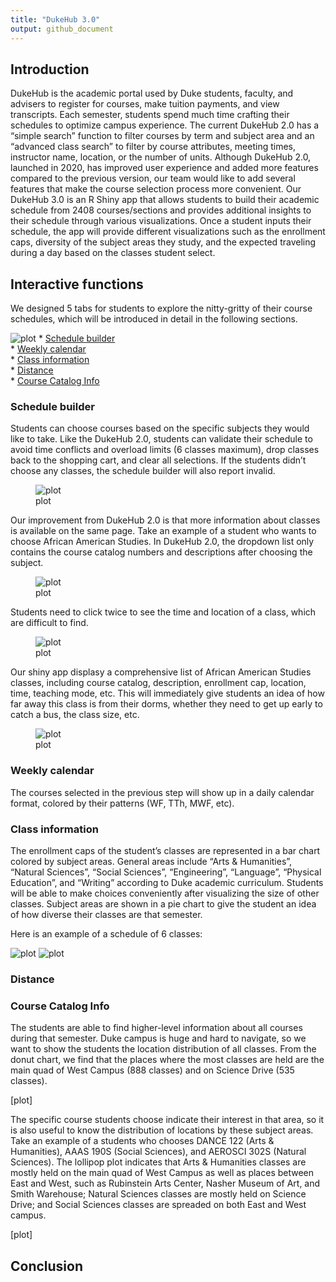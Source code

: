 ```yaml
---
title: "DukeHub 3.0"
output: github_document
---
```


## Introduction

DukeHub is the academic portal used by Duke students, faculty, and advisers to register for courses, make tuition payments, and view transcripts. Each semester, students spend much time crafting their schedules to optimize campus experience. The current DukeHub 2.0 has a “simple search” function to filter courses by term and subject area and an “advanced class search” to filter by course attributes, meeting times, instructor name, location, or the number of units. Although DukeHub 2.0, launched in 2020, has improved user experience and added more features compared to the previous version, our team would like to add several features that make the course selection process more convenient. Our DukeHub 3.0 is an R Shiny app that allows students to build their academic schedule from 2408 courses/sections and provides additional insights to their schedule through various visualizations. Once a student inputs their schedule, the app will provide different visualizations such as the enrollment caps, diversity of the subject areas they study, and the expected traveling during a day based on the classes student select.

## Interactive functions
We designed 5 tabs for students to explore the nitty-gritty of their course schedules, which will be introduced in detail in the following sections.

![plot](data/graphics/tab.jpg)
* [Schedule builder](#schedule-builder)  
* [Weekly calendar](#weekly-calendar)  
* [Class information](#class-information)  
* [Distance](#distance)  
* [Course Catalog Info](#course-catalog-info)  

### Schedule builder
Students can choose courses based on the specific subjects they would like to take. Like the DukeHub 2.0, students can validate their schedule to avoid time conflicts and overload limits (6 classes maximum), drop classes back to the shopping cart, and clear all selections. If the students didn't choose any classes, the schedule builder will also report invalid.

![plot](data/graphics/invalid.jpg)

Our improvement from DukeHub 2.0 is that more information about classes is available on the same page. Take an example of a student who wants to choose African American Studies. In DukeHub 2.0, the dropdown list only contains the course catalog numbers and descriptions after choosing the subject. 

![plot](data/graphics/dukehub_old1.jpg)

Students need to click twice to see the time and location of a class, which are difficult to find.

![plot](data/graphics/dukehub_old2.jpg)

Our shiny app displasy a comprehensive list of African American Studies classes, including course catalog, description, enrollment cap, location, time, teaching mode, etc. This will immediately give students an idea of how far away this class is from their dorms, whether they need to get up early to catch a bus, the class size, etc.

![plot](data/graphics/newapp_aaas.jpg)


### Weekly calendar
The courses selected in the previous step will show up in a daily calendar format, colored by their patterns (WF, TTh, MWF, etc).

### Class information
The enrollment caps of the student’s classes are represented in a bar chart colored by subject areas. General areas include "Arts & Humanities", "Natural Sciences", "Social Sciences", "Engineering",  "Language",  "Physical Education", and "Writing" according to Duke academic curriculum. Students will be able to make choices conveniently after visualizing the size of other classes. Subject areas are shown in a pie chart to give the student an idea of how diverse their classes are that semester.

Here is an example of a schedule of 6 classes:

![plot](data/graphics/bar_chart.jpg)
![plot](data/graphics/pie_chart.jpg)

### Distance

### Course Catalog Info
The students are able to find higher-level information about all courses during that semester. Duke campus is huge and hard to navigate, so we want to show the students the location distribution of all classes. From the donut chart, we find that the places where the most classes are held are the main quad of West Campus (888 classes) and on Science Drive (535 classes). 

[plot]

The specific course students choose indicate their interest in that area, so it is also useful to know the distribution of locations by these subject areas. Take an example of a students who chooses DANCE 122 (Arts & Humanities), AAAS 190S (Social Sciences), and AEROSCI 302S (Natural Sciences). The lollipop plot indicates that Arts & Humanities classes are mostly held on the main quad of West Campus as well as places between East and West, such as Rubinstein Arts Center, Nasher Museum of Art, and Smith Warehouse; Natural Sciences classes are mostly held on Science Drive; and Social Sciences classes are spreaded on both East and West campus.

[plot]

## Conclusion
